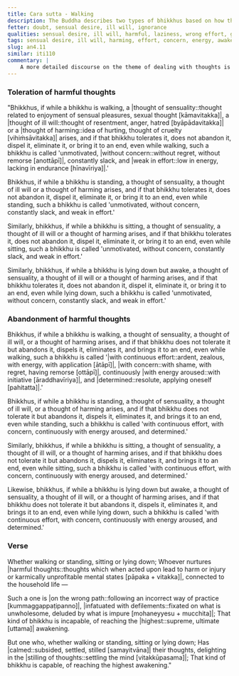 ```yaml
---
title: Cara sutta - Walking
description: The Buddha describes two types of bhikkhus based on how they deal with thoughts of sensuality, ill will, and harming while walking, standing, sitting, and lying down, and which one is capable of reaching the highest awakening.
fetter: doubt, sensual desire, ill will, ignorance
qualities: sensual desire, ill will, harmful, laziness, wrong effort, giving up, ending, rousing of energy, continuous effort, right effort
tags: sensual desire, ill will, harming, effort, concern, energy, awakening, an, an4, walking, standing, sitting, lying down, doubt
slug: an4.11
similar: iti110
commentary: |
    A more detailed discourse on the theme of dealing with thoughts is in [MN 19](/mn19), and one on shaping of thoughts is in [MN 20](/mn20).
---
```


### Toleration of harmful thoughts

"Bhikkhus, if while a bhikkhu is walking, a |thought of sensuality::thought related to enjoyment of sensual pleasures, sexual thought [kāmavitakka]|, a |thought of ill will::thought of resentment, anger, hatred [byāpādavitakka]| or a |thought of harming::idea of hurting, thought of cruelty [vihiṁsāvitakka]| arises, and if that bhikkhu tolerates it, does not abandon it, dispel it, eliminate it, or bring it to an end, even while walking, such a bhikkhu is called 'unmotivated, |without concern::without regret, without remorse [anottāpī]|, constantly slack, and |weak in effort::low in energy, lacking in endurance [hīnavīriya]|.'

Bhikkhus, if while a bhikkhu is standing, a thought of sensuality, a thought of ill will or a thought of harming arises, and if that bhikkhu tolerates it, does not abandon it, dispel it, eliminate it, or bring it to an end, even while standing, such a bhikkhu is called 'unmotivated, without concern, constantly slack, and weak in effort.'

Similarly, bhikkhus, if while a bhikkhu is sitting, a thought of sensuality, a thought of ill will or a thought of harming arises, and if that bhikkhu tolerates it, does not abandon it, dispel it, eliminate it, or bring it to an end, even while sitting, such a bhikkhu is called 'unmotivated, without concern, constantly slack, and weak in effort.'

Similarly, bhikkhus, if while a bhikkhu is lying down but awake, a thought of sensuality, a thought of ill will or a thought of harming arises, and if that bhikkhu tolerates it, does not abandon it, dispel it, eliminate it, or bring it to an end, even while lying down, such a bhikkhu is called 'unmotivated, without concern, constantly slack, and weak in effort.'

### Abandonment of harmful thoughts

Bhikkhus, if while a bhikkhu is walking, a thought of sensuality, a thought of ill will, or a thought of harming arises, and if that bhikkhu does not tolerate it but abandons it, dispels it, eliminates it, and brings it to an end, even while walking, such a bhikkhu is called '|with continuous effort::ardent, zealous, with energy, with application [ātāpī]|, |with concern::with shame, with regret, having remorse [ottāpī]|, continuously |with energy aroused::with initiative [āraddhavīriya]|, and |determined::resolute, applying oneself [pahitatta]|.'

Bhikkhus, if while a bhikkhu is standing, a thought of sensuality, a thought of ill will, or a thought of harming arises, and if that bhikkhu does not tolerate it but abandons it, dispels it, eliminates it, and brings it to an end, even while standing, such a bhikkhu is called 'with continuous effort, with concern, continuously with energy aroused, and determined.'

Similarly, bhikkhus, if while a bhikkhu is sitting, a thought of sensuality, a thought of ill will, or a thought of harming arises, and if that bhikkhu does not tolerate it but abandons it, dispels it, eliminates it, and brings it to an end, even while sitting, such a bhikkhu is called 'with continuous effort, with concern, continuously with energy aroused, and determined.'

Likewise, bhikkhus, if while a bhikkhu is lying down but awake, a thought of sensuality, a thought of ill will, or a thought of harming arises, and if that bhikkhu does not tolerate it but abandons it, dispels it, eliminates it, and brings it to an end, even while lying down, such a bhikkhu is called 'with continuous effort, with concern, continuously with energy aroused, and determined.'

### Verse

Whether walking or standing,
sitting or lying down;
Whoever nurtures |harmful thoughts::thoughts which when acted upon lead to harm or injury or karmically unprofitable mental states [pāpaka + vitakka]|,
connected to the household life —

Such a one is |on the wrong path::following an incorrect way of practice [kummaggappaṭipanno]|,
|infatuated with defilements::fixated on what is unwholesome, deluded by what is impure [mohaneyyesu + mucchita]|;
That kind of bhikkhu is incapable,
of reaching the |highest::supreme, ultimate [uttama]| awakening.

But one who, whether walking or standing,
sitting or lying down;
Has |calmed::subsided, settled, stilled [samayitvāna]| their thoughts,
delighting in the |stilling of thoughts::settling the mind [vitakkūpasama]|;
That kind of bhikkhu is capable,
of reaching the highest awakening."